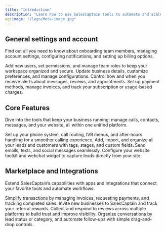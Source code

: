 ```yaml
---
title: "Introduction"
description: "Learn how to use SalesCaptain tools to automate and scale your business enterprise and customer communication."
og:image: "/logo/Meta-image.jpg"
---
```


## General settings and account

Find out all you need to know about onboarding team members, managing account settings, configuring notifications, and setting up billing options.

<Columns cols={2}>
  <Card title="Team Members" icon="contact" href="/General/Account/Managing-Users">
    Add new users, set permissions, and manage team roles to keep your workspace organized and secure.
  </Card>
  <Card title="Account" icon="settings-2" href="/essentials/settings">
    Update business details, customize preferences, and manage configurations.
  </Card>
  <Card title="Notifications" icon="message-square-warning" href="/essentials/navigation">
    Control how and when you receive alerts about messages, reviews, and appointments.
  </Card>
  <Card title="Billing" icon="receipt" href="/api-reference/introduction">
    Set up payment methods, manage invoices, and track your subscription or usage-based charges.
  </Card>
</Columns>

## Core Features

Dive into the tools that keep your business running: manage calls, contacts, messages, and your website, all within one unified platform.

<Columns cols={2}>
  <Card title="Call Flows" icon="workflow" color="#000000" href="/Core-Features/Calls/Call-Flows/Creating-Call-Flows">
    Set up your phone system, call routing, IVR menus, and after-hours handling for a smoother calling experience.
  </Card>
  <Card title="Contacts" icon="contact-round" href="/essentials/code/Core-Features/Contacts/Adding-Contacts">
    Add, import, and organize all your leads and customers with tags, stages, and custom fields.
  </Card>
  <Card title="Messaging & Inbox " icon="message-circle-more" color="#000000" href="/Core-Features/Messaging-and-Inbox/Inbox/Inbox-Overview">
    Send emails, texts, and social messages seamlessly.
  </Card>
  <Card title="Website Tools" icon="hammer" href="/Core-Features/Website/Website-Toolkit">
    Configure your website toolkit and webchat widget to capture leads directly from your site.
  </Card>
</Columns>

## Marketplace and Integrations

Extend SalesCaptain’s capabilities with apps and integrations that connect your favorite tools and automate workflows.

<Columns cols={2}>
  <Card title="Payments" icon="receipt-text" color="#000000" href="/Marketplace-and-Integrations/Applications/Payments">
    Simplify transactions by managing invoices, requesting payments, and tracking completed sales.
  </Card>
  <Card title="Referrals" icon="heart-handshake" href="/Marketplace-and-Integrations/Applications/Referrals">
    Invite new businesses to SalesCaptain and track your referral rewards.
  </Card>
  <Card title="Reviews" icon="message-square" color="#000000" href="/Marketplace-and-Integrations/Applications/Reviews">
    Collect and respond to reviews across multiple platforms to build trust and improve visibility.
  </Card>
  <Card title="Stages" icon="align-start-vertical" href="/Marketplace-and-Integrations/Applications/Stages">
    Organize conversations by lead status or category, and automate follow-ups with simple drag-and-drop controls.
  </Card>
</Columns>